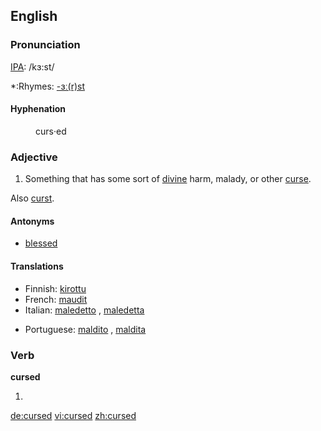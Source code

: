 ==English==

===Pronunciation===
[[IPA]]: /kɜ:st/
*:Rhymes: [[Rhymes:English:-ɜː(r)st|-ɜː(r)st]]

====Hyphenation====
:curs·ed

===Adjective===
{{en-adj}}

# Something that has some sort of [[divine]] harm, malady, or other [[curse]].

Also [[curst]].

====Antonyms====
*[[blessed]]

====Translations====
{{top}}
*Finnish: [[kirottu]]
*French: [[maudit]]
*Italian: [[maledetto]] {{m}}, [[maledetta]] {{f}}
{{mid}}
*Portuguese: [[maldito]] {{m}}, [[maldita]] {{f}}
{{bottom}}

===Verb===
'''cursed'''

# {{past of|[[curse]]}}

[[de:cursed]]
[[vi:cursed]]
[[zh:cursed]]